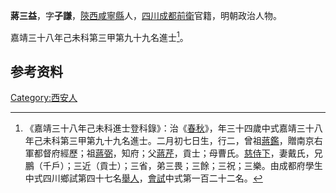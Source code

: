 {{明清人物信息框
| 姓名 = 蔣三益
| 原名 =
| 圖片名稱= 
| 圖片大小 =
| 圖片說明 = 
| 最高職務 =
| 國家 = 大明 
| 爵位 =
| 籍貫 = [[陝西|陝西]][[咸寧縣|咸寧縣]]
| 族裔 = 
| 字號 = 
| 諡號 =
| 出生日期 = 二月初七日
| 出生地點 = 
| 逝世日期 = 卒年不詳 
| 逝世地點 =
| 墓葬 =
| 配偶 = 戴氏
| 親屬 = 曾祖[[蔣鑑|蔣鑑]]，祖[[蔣弼|蔣弼]]，父[[蔣芹|蔣芹]]，母曹氏
| 出身 =
* 嘉靖三十八年己未科同進士出身
| 經歷 =
| 著作 =  
}}

'''蔣三益'''{{BD|1526年||？年||}}，字'''子謙'''，[[陝西|陝西]][[咸寧縣|咸寧縣]]人，[[四川|四川]][[成都前衛|成都前衛]]官籍，明朝政治人物。

嘉靖三十八年己未科第三甲第九十九名進士<ref>《嘉靖三十八年己未科進士登科錄》：治《[[春秋|春秋]]》，年三十四歲中式嘉靖三十八年己未科第三甲第九十九名進士。二月初七日生，行二，曾祖[[蔣鑑|蔣鑑]]，贈南京右軍都督府經歷；祖[[蔣弼|蔣弼]]，知府；父[[蔣芹|蔣芹]]，貢士；母曹氏。[[慈侍下|慈侍下]]，妻戴氏，兄鵬（千戶）；三近（貢士）；三省，弟三畏；三餘；三祝；三樂。由成都府學生中式四川鄉試第四十七名[[舉人|舉人]]，[[會試|會試]]中式第一百二十二名。</ref>。

== 参考资料 ==
{{reflist}}

{{嘉靖三十八年己未科殿试金榜}}

{{Authority control}}
{{DEFAULTSORT:Jiang蔣}}
[[Category:西安人|Category:西安人]]


{{明朝人物小作品}}
